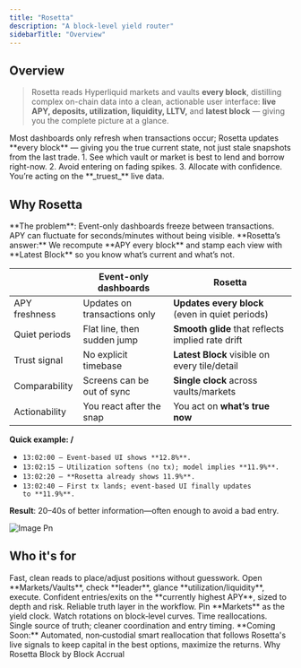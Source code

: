 ```yaml
---
title: "Rosetta"
description: "A block-level yield router"
sidebarTitle: "Overview"
---
```


## Overview

> Rosetta reads Hyperliquid markets and vaults **every block**, distilling complex on-chain data into a clean, actionable user interface: **live APY, deposits, utilization, liquidity, LLTV,** and **latest block** — giving you the complete picture at a glance.

<Info>
  Most dashboards only refresh when transactions occur; Rosetta updates **every block** — giving you the true current state, not just stale snapshots from the last trade.
</Info>

<Card title="Use Rosetta to:" icon="display">
  1. See which vault or market is best to lend and borrow right-now.
  2. Avoid entering on fading spikes.
  3. Allocate with confidence. You’re acting on the **_truest_** live data.
</Card>

## Why Rosetta

<Warning>
  **The problem**: Event-only dashboards freeze between transactions. APY can fluctuate for seconds/minutes without being visible.
</Warning>

<Check>
  **Rosetta’s answer:** We recompute **APY every block** and stamp each view with **Latest Block** so you know what’s current and what’s not.
</Check>

|               | Event-only dashboards        | **Rosetta**                                       |
| ------------- | ---------------------------- | ------------------------------------------------- |
| APY freshness | Updates on transactions only | **Updates every block** (even in quiet periods)   |
| Quiet periods | Flat line, then sudden jump  | **Smooth glide** that reflects implied rate drift |
| Trust signal  | No explicit timebase         | **Latest Block** visible on every tile/detail     |
| Comparability | Screens can be out of sync   | **Single clock** across vaults/markets            |
| Actionability | You react after the snap     | You act on **what’s true now**                    |

**Quick example: /**

- `13:02:00 — Event‑based UI shows **12.8%**.`
- `13:02:15 — Utilization softens (no tx); model implies **11.9%**.`
- `13:02:20 — **Rosetta already shows 11.9%**.`
- `13:02:40 — First tx lands; event‑based UI finally updates to **11.9%**.`

**Result**: 20–40s of better information—often enough to avoid a bad entry.

![Image Pn](/images/image.png)

## Who it's for

<AccordionGroup>
  <Accordion title="Self‑directed users" icon="user">
    <CardGroup cols={3}>
      <Card title="Need" icon="circle-question">
        Fast, clean reads to place/adjust positions without guesswork.
      </Card>
      <Card title="How they use it" icon="play">
        Open **Markets/Vaults**, check **leader**, glance **utilization/liquidity**, execute.
      </Card>
      <Card title="Outcome" icon="check">
        Confident entries/exits on the **currently highest APY**, sized to depth and risk.
      </Card>
    </CardGroup>
  </Accordion>
  <Accordion title="Trading Desks / Curators / Props / Small funds" icon="building">
    <CardGroup cols={3}>
      <Card title="Need" icon="circle-question">
        Reliable truth layer in the workflow.
      </Card>
      <Card title="How they use it" icon="play">
        Pin **Markets** as the yield clock. Watch rotations on block‑level curves. Time reallocations.
      </Card>
      <Card title="Outcome" icon="check">
        Single source of truth; cleaner coordination and entry timing.
      </Card>
    </CardGroup>
  </Accordion>
</AccordionGroup>

<Note>
  **Coming Soon:** Automated, non‑custodial smart reallocation that follows Rosetta's live signals to keep capital in the best options, maximize the returns.
</Note>

<CardGroup cols={2}>
  <Card title="← Previous" href="/02-why-rosetta">
    Why Rosetta
  </Card>
  <Card title="Next →" href="/04-block-by-block-accrual">
    Block by Block Accrual
  </Card>
</CardGroup>